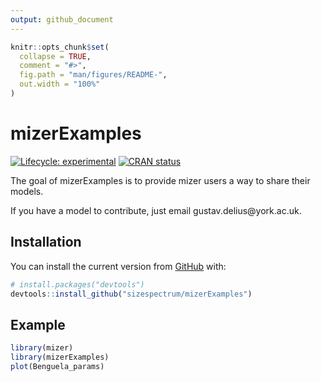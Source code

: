 ```yaml
---
output: github_document
---
```


<!-- README.md is generated from README.Rmd. Please edit that file -->

```r
knitr::opts_chunk$set(
  collapse = TRUE,
  comment = "#>",
  fig.path = "man/figures/README-",
  out.width = "100%"
)
```

# mizerExamples

<!-- badges: start -->
[![Lifecycle: experimental](https://img.shields.io/badge/lifecycle-experimental-orange.svg)](https://www.tidyverse.org/lifecycle/#experimental)
[![CRAN status](https://www.r-pkg.org/badges/version/mizerExamples)](https://CRAN.R-project.org/package=mizerExamples)
<!-- badges: end -->

The goal of mizerExamples is to provide mizer users a way to share their 
models. 

If you have a model to contribute, just email gustav.delius@york.ac.uk.

## Installation

You can install the current version from [GitHub](https://github.com/) with:

``` r
# install.packages("devtools")
devtools::install_github("sizespectrum/mizerExamples")
```

## Example

```r
library(mizer)
library(mizerExamples)
plot(Benguela_params)
```


